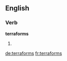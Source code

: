 
==English==

===Verb===
'''terraforms'''

# {{third-person singular of|terraform}}

[[de:terraforms]]
[[fr:terraforms]]